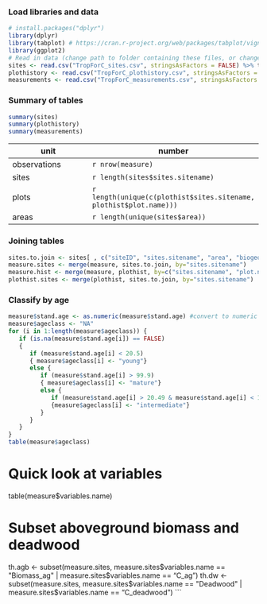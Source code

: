 


### Load libraries and data

```r
# install.packages("dplyr")
library(dplyr)
library(tabplot) # https://cran.r-project.org/web/packages/tabplot/vignettes/tabplot-vignette.html
library(ggplot2)
# Read in data (change path to folder containing these files, or change working directory)
sites <- read.csv("TropForC_sites.csv", stringsAsFactors = FALSE) %>% tbl_df
plothistory <- read.csv("TropForC_plothistory.csv", stringsAsFactors = FALSE) %>% tbl_df
measurements <- read.csv("TropForC_measurements.csv", stringsAsFactors = FALSE) %>% tbl_df
```

### Summary of tables

```r

summary(sites)
summary(plothistory)
summary(measurements)
```

|unit | number | 
|----|----|
| observations | `r nrow(measure)` |
| sites |  `r length(sites$sites.sitename)` |
| plots | `r length(unique(c(plothist$sites.sitename, plothist$plot.name)))` |
| areas | `r length(unique(sites$area))` |


### Joining tables

```r

sites.to.join <- sites[ , c("siteID", "sites.sitename", "area", "biogeog", "Koeppen", "FAOecozone")]
measure.sites <- merge(measure, sites.to.join, by="sites.sitename")
measure.hist <- merge(measure, plothist, by=c("sites.sitename", "plot.name"))
plothist.sites <- merge(plothist, sites.to.join, by="sites.sitename")

```

### Classify by age 

```r
measure$stand.age <- as.numeric(measure$stand.age) #convert to numeric
measure$ageclass <- "NA"
for (i in 1:length(measure$ageclass)) {
   if (is.na(measure$stand.age[i]) == FALSE)
   { 
      if (measure$stand.age[i] < 20.5)
      { measure$ageclass[i] <- "young"}
      else {
         if (measure$stand.age[i] > 99.9)
         { measure$ageclass[i] <- "mature"}
         else {
            if (measure$stand.age[i] > 20.49 & measure$stand.age[i] < 100)
            {measure$ageclass[i] <- "intermediate"} 
         }
      }
   }
}
table(measure$ageclass)
```

# Quick look at variables
table(measure$variables.name)

# Subset aboveground biomass and deadwood
th.agb <- subset(measure.sites, measure.sites$variables.name == "Biomass_ag" | measure.sites$variables.name == "C_ag")
th.dw <- subset(measure.sites, measure.sites$variables.name == "Deadwood" | measure.sites$variables.name == "C_deadwood")
```